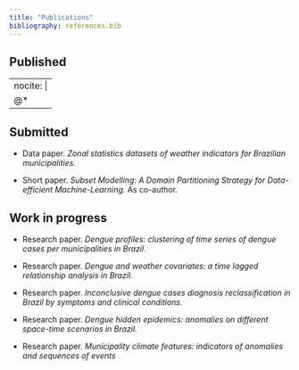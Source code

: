```yaml
---
title: "Publications"
bibliography: references.bib
---
```


## Published

---
nocite: |
  @*
---

::: {#refs}
:::

## Submitted

-   Data paper. *Zonal statistics datasets of weather indicators for Brazilian municipalities.*

-   Short paper. *Subset Modelling: A Domain Partitioning Strategy for Data-efficient Machine-Learning*. As co-author.

## Work in progress

-   Research paper. *Dengue profiles: clustering of time series of dengue cases per municipalities in Brazil*.

-   Research paper. *Dengue and weather covariates: a time lagged relationship analysis in Brazil.*

-   Research paper. *Inconclusive dengue cases diagnosis reclassification in Brazil by symptoms and clinical conditions.*

-   Research paper. *Dengue hidden epidemics: anomalies on different space-time scenarios in Brazil.*

-   Research paper. *Municipality climate features: indicators of anomalies and sequences of events*
